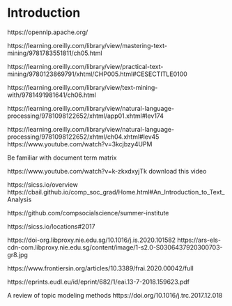 # Introduction 

https://opennlp.apache.org/ 



https://learning.oreilly.com/library/view/mastering-text-mining/9781783551811/ch05.html

https://learning.oreilly.com/library/view/practical-text-mining/9780123869791/xhtml/CHP005.html#CESECTITLE0100

https://learning.oreilly.com/library/view/text-mining-with/9781491981641/ch06.html

https://learning.oreilly.com/library/view/natural-language-processing/9781098122652/xhtml/app01.xhtml#lev174

https://learning.oreilly.com/library/view/natural-language-processing/9781098122652/xhtml/ch04.xhtml#lev45
https://www.youtube.com/watch?v=3kcjbzy4UPM


Be familiar with document term matrix

https://www.youtube.com/watch?v=k-zkxdxyjTk download this video

https://sicss.io/overview
https://cbail.github.io/comp_soc_grad/Home.html#An_Introduction_to_Text_Analysis

https://github.com/compsocialscience/summer-institute

https://sicss.io/locations#2017

https://doi-org.libproxy.nie.edu.sg/10.1016/j.is.2020.101582
https://ars-els-cdn-com.libproxy.nie.edu.sg/content/image/1-s2.0-S0306437920300703-gr8.jpg

https://www.frontiersin.org/articles/10.3389/frai.2020.00042/full

https://eprints.eudl.eu/id/eprint/682/1/eai.13-7-2018.159623.pdf

A review of topic modeling methods
https://doi.org/10.1016/j.trc.2017.12.018


